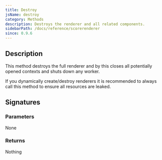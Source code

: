 ```yaml
---
title: Destroy
jsName: destroy
category: Methods
description: Destroys the renderer and all related components.
sidebarPath: /docs/reference/scorerenderer
since: 0.9.6
---
```



## Description
This method destroys the full renderer and by this closes all potentially opened
contexts and shuts down any worker. 

If you dynamically create/destroy renderers it is recommended to always call this method
to ensure all resources are leaked. 

## Signatures

<TypeTable>
    <TypeRow type="net" name="void Destroy()" />
    <TypeRow type="js" name="function destroy()" />
</TypeTable>

### Parameters
None

### Returns
Nothing